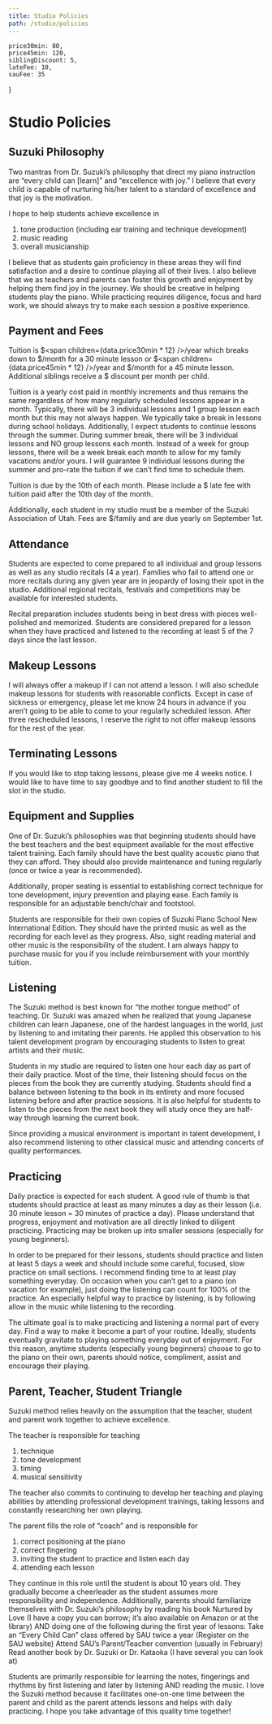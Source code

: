```yaml
---
title: Studio Policies
path: /studio/policies
---
```

    price30min: 80,
    price45min: 120,
    siblingDiscount: 5,
    lateFee: 10,
    sauFee: 35
}

# Studio Policies

## Suzuki Philosophy

Two mantras from Dr. Suzuki’s philosophy that direct my piano instruction are “every child can [learn]” and “excellence with joy.” I believe that every child is capable of nurturing his/her talent to a standard of excellence and that joy is the motivation.

I hope to help students achieve excellence in

1. tone production (including ear training and technique development)
1. music reading
1. overall musicianship

I believe that as students gain proficiency in these areas they will find satisfaction and a desire to continue playing all of their lives. I also believe that we as teachers and parents can foster this growth and enjoyment by helping them find joy in the journey. We should be creative in helping students play the piano. While practicing requires diligence, focus and hard work, we should always try to make each session a positive experience.

## Payment and Fees

Tuition is $<span children={data.price30min * 12} />/year which breaks down to $<span children={data.price30min} />/month for a 30 minute lesson or $<span children={data.price45min * 12} />/year and $<span children={data.price45min} />/month for a 45 minute lesson. Additional siblings receive a $<span children={data.siblingDiscount} /> discount per month per child.

Tuition is a yearly cost paid in monthly increments and thus remains the same regardless of how many regularly scheduled lessons appear in a month. Typically, there will be 3 individual lessons and 1 group lesson each month but this may not always happen. We typically take a break in lessons during school holidays. Additionally, I expect students to continue lessons through the summer. During summer break, there will be 3 individual lessons and NO group lessons each month. Instead of a week for group lessons, there will be a week break each month to allow for my family vacations and/or yours. I will guarantee 9 individual lessons during the summer and pro-rate the tuition if we can’t find time to schedule them.

Tuition is due by the 10th of each month. Please include a $<span children={data.lateFee} /> late fee with tuition paid after the 10th day of the month.

Additionally, each student in my studio must be a member of the Suzuki Association of Utah. Fees are $<span children={data.sauFee} />/family and are due yearly on September 1st.

## Attendance
Students are expected to come prepared to all individual and group lessons as well as any studio recitals (4 a year). Families who fail to attend one or more recitals during any given year are in jeopardy of losing their spot in the studio. Additional regional recitals, festivals and competitions may be available for interested students.

Recital preparation includes students being in best dress with pieces well-polished and memorized. Students are considered prepared for a lesson when they have practiced and listened to the recording at least 5 of the 7 days since the last lesson.

## Makeup Lessons
I will always offer a makeup if I can not attend a lesson. I will also schedule makeup lessons for students with reasonable conflicts. Except in case of sickness or emergency, please let me know 24 hours in advance if you aren’t going to be able to come to your regularly scheduled lesson. After three rescheduled lessons, I reserve the right to not offer makeup lessons for the rest of the year.

## Terminating Lessons
If you would like to stop taking lessons, please give me 4 weeks notice. I would like to have time to say goodbye and to find another student to fill the slot in the studio.

## Equipment and Supplies
One of Dr. Suzuki’s philosophies was that beginning students should have the best teachers and the best equipment available for the most effective talent training. Each family should have the best quality acoustic piano that they can afford. They should also provide maintenance and tuning regularly (once or twice a year is recommended).

Additionally, proper seating is essential to establishing correct technique for tone development, injury prevention and playing ease. Each family is responsible for an adjustable bench/chair and footstool.

Students are responsible for their own copies of Suzuki Piano School New International Edition. They should have the printed music as well as the recording for each level as they progress. Also, sight reading material and other music is the responsibility of the student. I am always happy to purchase music for you if you include reimbursement with your monthly tuition.

## Listening
The Suzuki method is best known for “the mother tongue method” of teaching. Dr. Suzuki was amazed when he realized that young Japanese children can learn Japanese, one of the hardest languages in the world, just by listening to and imitating their parents. He applied this observation to his talent development program by encouraging students to listen to great artists and their music.

Students in my studio are required to listen one hour each day as part of their daily practice. Most of the time, their listening should focus on the pieces from the book they are currently studying. Students should find a balance between listening to the book in its entirety and more focused listening before and after practice sessions. It is also helpful for students to listen to the pieces from the next book they will study once they are half-way through learning the current book.

Since providing a musical environment is important in talent development, I also recommend listening to other classical music and attending concerts of quality performances.

## Practicing
Daily practice is expected for each student. A good rule of thumb is that students should practice at least as many minutes a day as their lesson (i.e. 30 minute lesson = 30 minutes of practice a day). Please understand that progress, enjoyment and motivation are all directly linked to diligent practicing. Practicing may be broken up into smaller sessions (especially for young beginners).

In order to be prepared for their lessons, students should practice and listen at least 5 days a week and should include some careful, focused, slow practice on small sections. I recommend finding time to at least play something everyday. On occasion when you can’t get to a piano (on vacation for example), just doing the listening can count for 100% of the practice. An especially helpful way to practice by listening, is by following allow in the music while listening to the recording.

The ultimate goal is to make practicing and listening a normal part of every day. Find a way to make it become a part of your routine. Ideally, students eventually gravitate to playing something everyday out of enjoyment. For this reason, anytime students (especially young beginners) choose to go to the piano on their own, parents should notice, compliment, assist and encourage their playing.

## Parent, Teacher, Student Triangle
Suzuki method relies heavily on the assumption that the teacher, student and parent work together to achieve excellence.

The teacher is responsible for teaching

1. technique
1. tone development
1. timing
1. musical sensitivity

The teacher also commits to continuing to develop her teaching and playing abilities by attending professional development trainings, taking lessons and constantly researching her own playing.

The parent fills the role of “coach” and is responsible for

1. correct positioning at the piano
1. correct fingering
1. inviting the student to practice and listen each day
1. attending each lesson

They continue in this role until the student is about 10 years old. They gradually become a cheerleader as the student assumes more responsibility and independence. Additionally, parents should familiarize themselves with Dr. Suzuki’s philosophy by reading his book Nurtured by Love (I have a copy you can borrow; it’s also available on Amazon or at the library) AND doing one of the following during the first year of lessons: Take an “Every Child Can” class offered by SAU twice a year (Register on the SAU website) Attend SAU’s Parent/Teacher convention (usually in February) Read another book by Dr. Suzuki or Dr. Kataoka (I have several you can look at)

Students are primarily responsible for learning the notes, fingerings and rhythms by first listening and later by listening AND reading the music. I love the Suzuki method because it facilitates one-on-one time between the parent and child as the parent attends lessons and helps with daily practicing. I hope you take advantage of this quality time together!
